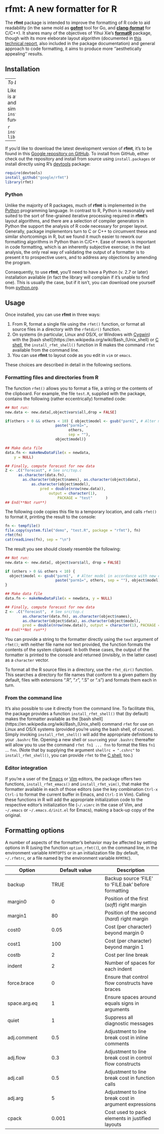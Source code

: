 <!--
%\VignetteEngine{knitr::rmarkdown}
%\VignetteIndexEntry{rfmt - A new formatter for R}
-->

# **rfmt**: A new formatter for R

The **rfmt** package is intended to improve the formatting of R code to aid readability (in the same mold as [**gofmt**](https://golang.org/cmd/gofmt/) tool
for Go, and [**clang-format**](http://clang.llvm.org/docs/ClangFormat.html) for
C/C++). It shares many of the objectives of Yihui Xie's [**formatR**](https://cran.r-project.org/web/packages/formatR/index.html) package, though with its more eleborate layout algorithm (documented in [this technical report](http://research.google.com/pubs/pub44667.html), also included in the package documentation) and general approach to code formatting, it aims to produce more ''aesthetically appealing'' results.


## Installation

----
_To be completed_

Like all R packages, **rfmt** is available from [CRAN](http://cran.rstudio.com/package=rfmt), and can be installed simply using R's `install.packages` function:

```r
install.packages("rfmt")
library(rfmt)
```
----

If you'd like to download the latest development version of **rfmt**, it's 
to be found in this [Google repository on GitHub](https://github.com/google/rfmt). To install from GitHub, either check out the repository and install from source using `install.packages` or install directly using R's [devtools](https://cran.r-project.org/web/packages/devtools/index.html) package:

```r
require(devtools)
install_github("google/rfmt")
library(rfmt)
```

### Python

Unlike the majority of R packages, much of **rfmt** is implemented in the [Python](https://www.python.org/) programming language. In contrast to R, Python is reasonably well suited to the sort of fine-grained iterative processing required in **rfmt**'s layout algorithms, and there are a selection of compiler generators in Python the support the analysis of R code necessary for proper layout. Generally, package implementors turn to C or C++ to circumvent these and similar shortcomings in R, but we found it much easier to rework our formatting algorithms in Python than in C/C++. Ease of rework is important in code formatting, which is an inherently subjective exercise; in the last analysis, the only real way of validating the output of a formatter is to present it to prospective users, and to address any objections by amending the program.

Consequently, to use **rfmt**, you'll need to have a Python (v. 2.7 or later) installation available (in fact the library will complain if it's unable to find one). This is usually the case, but if it isn't, you can download one yourself from [python.org](https://www.python.org/downloads/release/python-2711/).

## Usage

Once installed, you can use **rfmt** in three ways:

1. From R, format a single file using the `rfmt()` function, or format all source files in a directory with the `rfmtdir()` function.
2. On systems (in particular, Linux and OS/X, or Windows with [Cygwin](https://www.cygwin.com/)) with the [bash shell](https://en.wikipedia.org/wiki/Bash_(Unix_shell) or [C shell](https://en.wikipedia.org/wiki/C_shell), the `install_rfmt_shell()` function in R makes the command `rfmt` available from the command line.
3. You can use **rfmt** to layout code as you edit in `vim` or `emacs`.

These choices are described in detail in the following sections.

### Formatting files and directories from R

The function `rfmt()` allows you to format a file, a string or the contents of the clipboard. For example, the file `test.R`, supplied with the package, contains the following (rather eccentrically) formatted code:

```r
## Not run:
new.data <- new.data[,object$vars$all,drop = FALSE]

if(others > 0 && others < 10) { object$model <- gsub("parm1", # Alter model in accordance with new data
                       paste("parm1=",
                             others, 
                             sep = ""),
                       object$model)}

## Make data file
data.fn <- makeNewDataFile(x = newdata, 
    y = NULL)

## Finally, compute forecast for new data
Z <- .C("forecast", # See src/top.c
      as.character(data.fn),
        as.character(object$names), as.character(object$data),
            as.character(object$model),
                pred = double(nrow(new.data)),    
                    output = character(1),
                        PACKAGE = "test"      )
## End(**Not run**)
```

The following code copies this file to a temporary location, and calls `rfmt()` to format it, printing the result to the console:

```r
fn <- tempfile()
file.copy(system.file("demo", "test.R", package = "rfmt"), fn)
rfmt(fn)
cat(readLines(fn), sep = "\n")
```

The result you see should closely resemble the following:

```r
## Not run:
new.data <- new.data[, object$vars$all, drop = FALSE]

if (others > 0 && others < 10) {
  object$model <- gsub("parm1",  # Alter model in accordance with new data
                       paste("parm1=", others, sep = ""), object$model)
}

## Make data file
data.fn <- makeNewDataFile(x = newdata, y = NULL)

## Finally, compute forecast for new data
Z <- .C("forecast",  # See src/top.c
        as.character(data.fn), as.character(object$names),
        as.character(object$data), as.character(object$model),
        pred = double(nrow(new.data)), output = character(1), PACKAGE = "test")
## End(**Not run**)
```

You can provide a string to the formatter directly using the `text` argument of `rfmt()`; with neither file name nor text provided, the function formats the contents of the system clipboard. In both these cases, the output of the formatter is printed to the console and returned (invisibly, in the latter case) as a `character` vector.

To format all the R source files in a directory, use the `rfmt_dir()` function. This searches a directory for file names that conform to a given pattern (by default, files with extensions ".R", ".r", ".S" or ".s") and formats them each in turn.

### From the command line

It's also possible to use it directly from the command line. To facilitate this, the package provides a function `install_rfmt_shell()` that (by default) makes the formatter available as the [bash shell](https://en.wikipedia.org/wiki/Bash_(Unix_shell) command `rfmt` for use on Linux and OS/X systems (provided you're using the bash shell, of course). Simply invoking `install_rfmt_shell()` will add the appropriate definitions to your `.bashrc` file. Opening a new shell or `source`ing your `.bashrc` thereafter will allow you to use the command `rfmt fn1 ... fnn` to format the files `fn1` ... `fnn`. (Note that by supplying the argument `shellrc = ".cshrc"` to `install_rfmt_shell()`, you can provide `rfmt` to the [C shell](https://en.wikipedia.org/wiki/C_shell), too.)

### Editor integration

If you're a user of the [Emacs](https://www.gnu.org/software/emacs/) or [Vim](http://www.vim.org/) editors, the package offers two functions, `install_rfmt_emacs()` and `install_rfmt_vim()`, that make the formatter available in each of those editors (use the key combination `Ctrl-x Ctrl-i` to format the current buffer in Emacs, and `Ctrl-I` in Vim). Calling these functions in R will add the appropriate initialization code to the respective editor's initialization file (`~/.vimrc` in the case of Vim, and `~/.emacs` or `~/.emacs.d/init.el` for Emacs), making a back-up copy of the original.

## Formatting options

A number of aspects of the formatter's behavior may be affected by setting options in R (using the function `option_rfmt()`), on the command line, in the environment variable `RFMTOPTS` or in an initialization file (by default, `~/.rfmtrc`, or a file named by the environment variable `RFMTRC`).

Option        |  Default value  | Description
--------------|-----------------|------------------
backup        |  TRUE           | Backup source 'FILE' to 'FILE.bak' before formatting
margin0       |  0              | Position of the first (_soft_) right margin
margin1       |  80             | Position of the second (_hard_) right margin
cost0         |  0.05           | Cost (per character) beyond margin 0
cost1         |  100            | Cost (per character) beyond margin 1
costb         |  2              | Cost per line break
indent        |  2              | Number of spaces for each indent
force.brace   |  0              | Ensure that control flow constructs have braces
space.arg.eq  |  1              | Ensure spaces around equals signs in arguments
quiet         |  1              | Suppress all diagnostic messages
adj.comment   |  0.5            | Adjustment to line break cost in inline comments
adj.flow      |  0.3            | Adjustment to line break cost in control flow constructs
adj.call      |  0.5            | Adjustment to line break cost in function calls
adj.arg       |  5              | Adjustment to line break cost in argument expressions
cpack         |  0.001          | Cost used to pack elements in justified layouts




